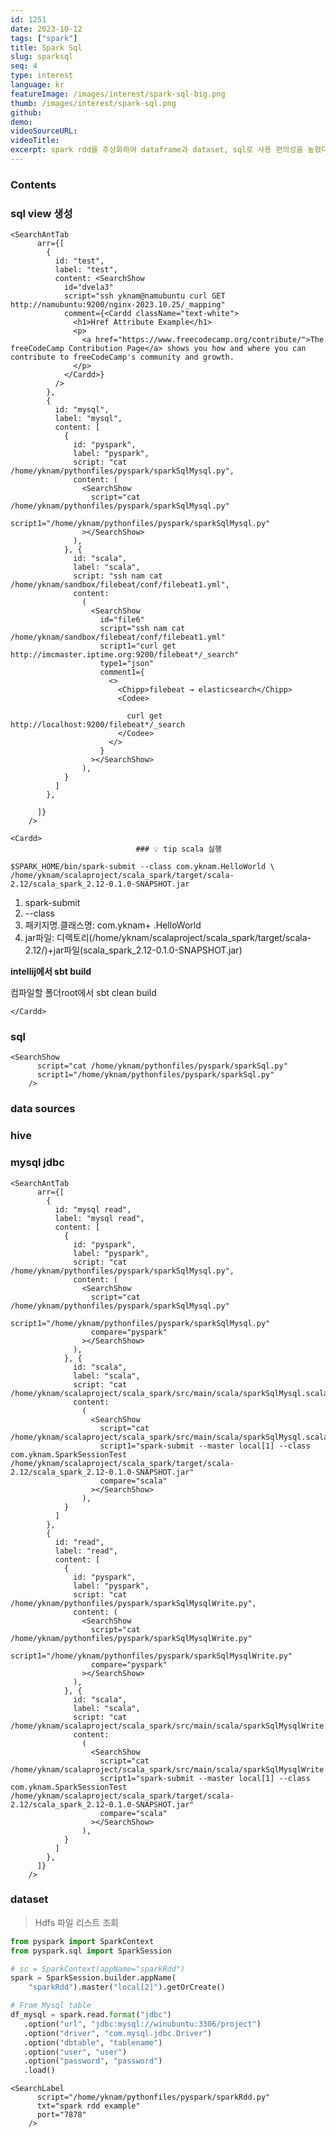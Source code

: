```yaml
---
id: 1251
date: 2023-10-12
tags: ["spark"]
title: Spark Sql
slug: sparksql
seq: 4
type: interest
language: kr
featureImage: /images/interest/spark-sql-big.png
thumb: /images/interest/spark-sql.png
github:
demo:
videoSourceURL:
videoTitle:
excerpt: spark rdd를 추상화하여 dataframe과 dataset, sql로 사용 편의성을 높혔다.
---
```


### Contents

### sql view 생성

    <SearchAntTab
          arr={[
            {
              id: "test",
              label: "test",
              content: <SearchShow
                id="dvela3"
                script="ssh yknam@namubuntu curl GET http://namubuntu:9200/nginx-2023.10.25/_mapping"
                comment={<Cardd className="text-white">
                  <h1>Href Attribute Example</h1>
                  <p>
                    <a href="https://www.freecodecamp.org/contribute/">The freeCodeCamp Contribution Page</a> shows you how and where you can contribute to freeCodeCamp's community and growth.
                  </p>
                </Cardd>}
              />
            },
            {
              id: "mysql",
              label: "mysql",
              content: [
                {
                  id: "pyspark",
                  label: "pyspark",
                  script: "cat /home/yknam/pythonfiles/pyspark/sparkSqlMysql.py",
                  content: (
                    <SearchShow
                      script="cat /home/yknam/pythonfiles/pyspark/sparkSqlMysql.py"
                      script1="/home/yknam/pythonfiles/pyspark/sparkSqlMysql.py"
                    ></SearchShow>
                  ),
                }, {
                  id: "scala",
                  label: "scala",
                  script: "ssh nam cat /home/yknam/sandbox/filebeat/conf/filebeat1.yml",
                  content:
                    (
                      <SearchShow
                        id="file6"
                        script="ssh nam cat /home/yknam/sandbox/filebeat/conf/filebeat1.yml"
                        script1="curl get http://imcmaster.iptime.org:9200/filebeat*/_search"
                        type1="json"
                        comment1={
                          <>
                            <Chipp>filebeat → elasticsearch</Chipp>
                            <Codee>

                              curl get http://localhost:9200/filebeat*/_search
                            </Codee>
                          </>
                        }
                      ></SearchShow>
                    ),
                }
              ]
            },

          ]}
        />

    <Cardd>
                                ### 💡 tip scala 실행

```
$SPARK_HOME/bin/spark-submit --class com.yknam.HelloWorld \
/home/yknam/scalaproject/scala_spark/target/scala-2.12/scala_spark_2.12-0.1.0-SNAPSHOT.jar
```

1. spark-submit
2. --class
3. 패키지명.클래스명: com.yknam+ .HelloWorld
4. jar파일: 디렉토리(/home/yknam/scalaproject/scala_spark/target/scala-2.12/)+jar파일(scala_spark_2.12-0.1.0-SNAPSHOT.jar)

**intellij에서 sbt build**

컴파일할 폴더root에서 sbt clean build

    </Cardd>

### sql

    <SearchShow
          script="cat /home/yknam/pythonfiles/pyspark/sparkSql.py"
          script1="/home/yknam/pythonfiles/pyspark/sparkSql.py"
        />

### data sources

### hive

### mysql jdbc
>
    <SearchAntTab
          arr={[
            {
              id: "mysql read",
              label: "mysql read",
              content: [
                {
                  id: "pyspark",
                  label: "pyspark",
                  script: "cat /home/yknam/pythonfiles/pyspark/sparkSqlMysql.py",
                  content: (
                    <SearchShow
                      script="cat /home/yknam/pythonfiles/pyspark/sparkSqlMysql.py"
                      script1="/home/yknam/pythonfiles/pyspark/sparkSqlMysql.py"
                      compare="pyspark"
                    ></SearchShow>
                  ),
                }, {
                  id: "scala",
                  label: "scala",
                  script: "cat /home/yknam/scalaproject/scala_spark/src/main/scala/sparkSqlMysql.scala",
                  content:
                    (
                      <SearchShow
                        script="cat /home/yknam/scalaproject/scala_spark/src/main/scala/sparkSqlMysql.scala"
                        script1="spark-submit --master local[1] --class com.yknam.SparkSessionTest /home/yknam/scalaproject/scala_spark/target/scala-2.12/scala_spark_2.12-0.1.0-SNAPSHOT.jar"
                        compare="scala"
                      ></SearchShow>
                    ),
                }
              ]
            },
            {
              id: "read",
              label: "read",
              content: [
                {
                  id: "pyspark",
                  label: "pyspark",
                  script: "cat /home/yknam/pythonfiles/pyspark/sparkSqlMysqlWrite.py",
                  content: (
                    <SearchShow
                      script="cat /home/yknam/pythonfiles/pyspark/sparkSqlMysqlWrite.py"
                      script1="/home/yknam/pythonfiles/pyspark/sparkSqlMysqlWrite.py"
                      compare="pyspark"
                    ></SearchShow>
                  ),
                }, {
                  id: "scala",
                  label: "scala",
                  script: "cat /home/yknam/scalaproject/scala_spark/src/main/scala/sparkSqlMysqlWrite.scala",
                  content:
                    (
                      <SearchShow
                        script="cat /home/yknam/scalaproject/scala_spark/src/main/scala/sparkSqlMysqlWrite.scala"
                        script1="spark-submit --master local[1] --class com.yknam.SparkSessionTest /home/yknam/scalaproject/scala_spark/target/scala-2.12/scala_spark_2.12-0.1.0-SNAPSHOT.jar"
                        compare="scala"
                      ></SearchShow>
                    ),
                }
              ]
            },
          ]}
        />

### dataset

> Hdfs 파일 리스트 조회

```python
from pyspark import SparkContext
from pyspark.sql import SparkSession

# sc = SparkContext(appName="sparkRdd")
spark = SparkSession.builder.appName(
    "sparkRdd").master("local[2]").getOrCreate()

# From Mysql table
df_mysql = spark.read.format("jdbc")
   .option("url", "jdbc:mysql://winubuntu:3306/project")
   .option("driver", "com.mysql.jdbc.Driver")
   .option("dbtable", "tablename")
   .option("user", "user")
   .option("password", "password")
   .load()
```

    <SearchLabel
          script="/home/yknam/pythonfiles/pyspark/sparkRdd.py"
          txt="spark rdd example"
          port="7878"
        />
